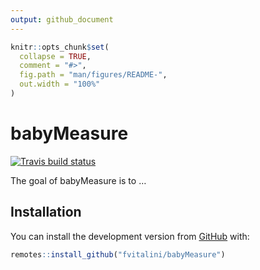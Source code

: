 ```yaml
---
output: github_document
---
```


<!-- README.md is generated from README.Rmd. Please edit that file -->

```r
knitr::opts_chunk$set(
  collapse = TRUE,
  comment = "#>",
  fig.path = "man/figures/README-",
  out.width = "100%"
)
```

# babyMeasure

<!-- badges: start -->
  [![Travis build status](https://travis-ci.org/fvitalini/babyMeasure.svg?branch=master)](https://travis-ci.org/fvitalini/babyMeasure)
<!-- badges: end -->

The goal of babyMeasure is to ...

## Installation

You can install the development version from [GitHub](https://github.com/) with:

``` r
remotes::install_github("fvitalini/babyMeasure")
```
